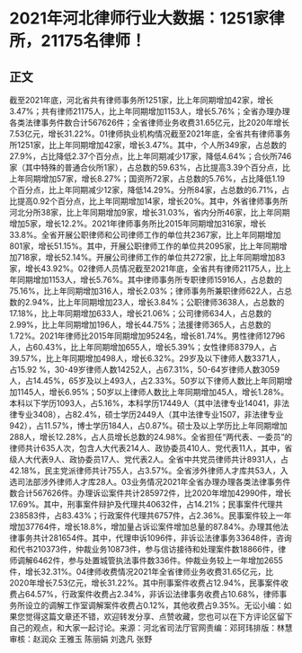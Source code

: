 # 2021年河北律师行业大数据：1251家律所，21175名律师！
## 正文
截至2021年底，河北省共有律师事务所1251家，比上年同期增加42家，增长3.47%；共有律师21175人，比上年同期增加1153人，增长5.76%；全省办理办理各类法律事务件数合计567626件；全省律师业务收费31.65亿元，比2020年增长7.53亿元，增长31.22%。01律师执业机构情况截至2021年底，全省共有律师事务所1251家，比上年同期增加42家，增长3.47%。其中，个人所349家，占总数的27.9%，占比降低2.37个百分点，比上年同期减少17家，降低4.64%；合伙所746家（其中特殊的普通合伙所1家），占总数的59.63%，占比提高3.39个百分点，比上年同期增加57家，增长8.27%；国资所72家，占总数的5.76%，占比降低1.19个百分点，比上年同期减少12家，降低14.29%。分所84家，占总数的6.71%，占比提高0.92个百分点，比上年同期增加14家，增长20%。其中，外省律师事务所河北分所38家，比上年同期增加9家，增长31.03%，省内分所46家，比上年同期增加5家，增长12.2%。2021年律师事务所比2015年同期增加316家，增长33.8%。全省开展公职律师和公司律师工作的单位共2367家，比上年同期增加801家，增长51.15%。其中，开展公职律师工作的单位共2095家，比上年同期增加718家，增长52.14%。开展公司律师工作的单位共272家，比上年同期增加83家，增长43.92%。02律师人员情况截至2021年底，全省共有律师21175人，比上年同期增加1153人，增长5.76%。其中律师事务所专职律师15916人，占总数的75.16%，比上年同期增加316人，增长2.03%；律师事务所兼职律师622人，占总数的2.94%，比上年同期增加23人，增长3.84%；公职律师3638人，占总数的17.18%，比上年同期增加633人，增长21.06%；公司律师634人，占总数的2.99%，比上年同期增加196人，增长44.75%；法援律师365人，占总数的1.72%。2021年律师比2015年同期增加9524名，增长81.74%。男性律师12796人，占60.43%，比上年同期增加655人，增长5.39%；女性律师8379人，占39.57%，比上年同期增加498人，增长6.32%。29岁及以下律师人数3371人，占15.92 %，30-49岁律师人数14252人，占67.31%，50-64岁律师人数3059人，占14.45%，65岁及以上493人，占2.33%。50岁以下律师人数比上年同期增加1145人，增长6.95%；50岁以上律师人数比上年同期增加45人，增长1.28%。本科以下学历1093人，占5.16%，本科学历17449人（其中法律专业14041，非法律专业3408），占82.4%，硕士学历2449人（其中法律专业1507，非法律专业942），占11.57%，博士学历184人，占0.87%。硕士及以上学历比上年同期增加288人，增长12.28%，占人员增长总数的24.98%。全省担任“两代表、一委员”的律师共计635人次，包含人大代表214人、政协委员410人、党代表11人，其中，省级人大代表9人、政协委员17人、党代表2人。全省中共党员律师共计8931人，占42.18%，民主党派律师共计755人，占3.57%。全省涉外律师人才库共53人，入选司法部涉外律师人才库28人。03业务情况2021年全省办理办理各类法律事务件数合计567626件。办理诉讼案件共计285972件，比2020年增加42990件，增长17.69%。其中，刑事案件辩护及代理共40632件，占14.21%；民事案件代理共238583件，占83.43%；行政案件代理共6757件，占2.36%。民事案件较上一年增加37764件，增长18.8%，增加量占诉讼案件增加总量的87.84%。办理其他法律事务共计281654件。其中，代理申诉1096件，非诉讼法律事务33648件，咨询和代书210373件，仲裁业务10873件，参与信访接待和处理案件数18866件，律师调解6462件，参与处置城管执法事件数336件。仲裁业务较上一年增加2655件，增长32.31%。04律师收费情况2021年全省律师业务收费31.65亿元，比2020年增长7.53亿元，增长31.22%。其中刑事案件收费占12.94%，民事案件收费占64.57%，行政案件收费占2.34%，非诉讼法律事务收费占10.68%，律师事务所设立的调解工作室调解案件收费占0.12%，其他收费占9.35%。无讼小编：如果您觉得这篇文章还不错，欢迎转发分享、点赞收藏，您也可以在下方评论区留下自己的观点，和大家一起讨论。来源：河北省司法厅官网责编：邓珂玮排版：林慧审核：赵润众 王雅玉 陈丽娟 刘逸凡 张野